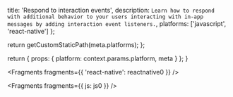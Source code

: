 
  title: 'Respond to interaction events',
  description: `Learn how to respond with additional behavior to your users interacting with in-app messages by adding interaction event listeners.`,
  platforms: ['javascript', 'react-native']
};

  return getCustomStaticPath(meta.platforms);
};

  return {
    props: {
      platform: context.params.platform,
      meta
    }
  };
}


<Fragments fragments={{ 'react-native': reactnative0 }} />


<Fragments fragments={{ js: js0 }} />
